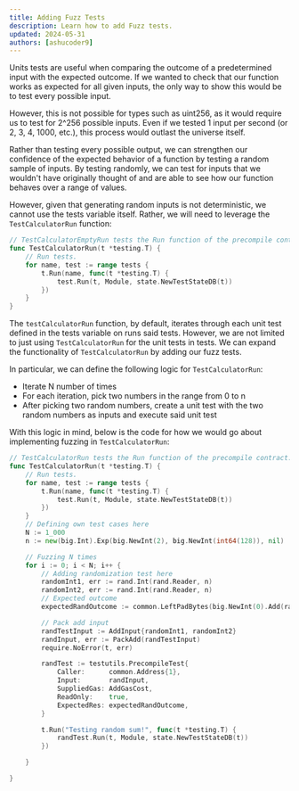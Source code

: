 ```yaml
---
title: Adding Fuzz Tests
description: Learn how to add Fuzz tests.
updated: 2024-05-31
authors: [ashucoder9]
---
```


Units tests are useful when comparing the outcome of a predetermined input with the expected outcome. If we wanted to check that our function works as expected for all given inputs, the only way to show this would be to test every possible input.

However, this is not possible for types such as uint256, as it would require us to test for 2^256 possible inputs. Even if we tested 1 input per second (or 2, 3, 4, 1000, etc.), this process would outlast the universe itself.

Rather than testing every possible output, we can strengthen our confidence of the expected behavior of a function by testing a random sample of inputs. By testing randomly, we can test for inputs that we wouldn't have originally thought of and are able to see how our function behaves over a range of values.

However, given that generating random inputs is not deterministic, we cannot use the tests variable itself. Rather, we will need to leverage the `TestCalculatorRun` function:

```go
// TestCalculatorEmptyRun tests the Run function of the precompile contract.
func TestCalculatorRun(t *testing.T) {
    // Run tests.
    for name, test := range tests {
        t.Run(name, func(t *testing.T) {
            test.Run(t, Module, state.NewTestStateDB(t))
        })
    }
}
```

The `testCalculatorRun` function, by default, iterates through each unit test defined in the tests variable on runs said tests. However, we are not limited to just using `TestCalculatorRun` for the unit tests in tests. We can expand the functionality of `TestCalculatorRun` by adding our fuzz tests.

In particular, we can define the following logic for `TestCalculatorRun`:

- Iterate N number of times
- For each iteration, pick two numbers in the range from 0 to n
- After picking two random numbers, create a unit test with the two random numbers as inputs and execute said unit test

With this logic in mind, below is the code for how we would go about implementing fuzzing in `TestCalculatorRun`:

```go
// TestCalculatorRun tests the Run function of the precompile contract.
func TestCalculatorRun(t *testing.T) {
    // Run tests.
    for name, test := range tests {
        t.Run(name, func(t *testing.T) {
            test.Run(t, Module, state.NewTestStateDB(t))
        })
    }
    // Defining own test cases here
    N := 1_000
    n := new(big.Int).Exp(big.NewInt(2), big.NewInt(int64(128)), nil)

    // Fuzzing N times
    for i := 0; i < N; i++ {
        // Adding randomization test here
        randomInt1, err := rand.Int(rand.Reader, n)
        randomInt2, err := rand.Int(rand.Reader, n)
        // Expected outcome
        expectedRandOutcome := common.LeftPadBytes(big.NewInt(0).Add(randomInt1, randomInt2).Bytes(), common.HashLength)

        // Pack add input
        randTestInput := AddInput{randomInt1, randomInt2}
        randInput, err := PackAdd(randTestInput)
        require.NoError(t, err)

        randTest := testutils.PrecompileTest{
            Caller:      common.Address{1},
            Input:       randInput,
            SuppliedGas: AddGasCost,
            ReadOnly:    true,
            ExpectedRes: expectedRandOutcome,
        }

        t.Run("Testing random sum!", func(t *testing.T) {
            randTest.Run(t, Module, state.NewTestStateDB(t))
        })

    }

}
```
